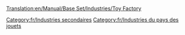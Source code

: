 [[Translation:en/Manual/Base Set/Industries/Toy Factory]]

{{fr/Industries|image=en/ToyFactory.png|nom=Fabrique de jouets
|climats=[[fr/Manual/Climat#Pays des jouets|Pays des jouets]]
|accepte=[[fr/Manual/Base Set/Cargos/Plastique|Plastique]], [[fr/Manual/Base Set/Cargos/Batterie|Batterie]]
|produit=[[fr/Manual/Base Set/Cargos/Jouet|Jouet]]
|notes=Absent des autres [[fr/Manual/Climat|climats]].
}}
{{fr/Amorce}}

[[Category:fr/Industries secondaires]]
[[Category:fr/Industries du pays des jouets]]